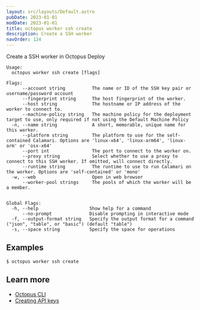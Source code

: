 ```yaml
---
layout: src/layouts/Default.astro
pubDate: 2023-01-01
modDate: 2023-01-01
title: octopus worker ssh create
description: Create a SSH worker
navOrder: 124
---
```


Create a SSH worker in Octopus Deploy

```
Usage:
  octopus worker ssh create [flags]

Flags:
      --account string          The name or ID of the SSH key pair or username/password account
      --fingerprint string      The host fingerprint of the worker.
      --host string             The hostname or IP address of the worker to connect to.
      --machine-policy string   The machine policy for the deployment target to use, only required if not using the Default Machine Policy
  -n, --name string             A short, memorable, unique name for this worker.
      --platform string         The platform to use for the self-contained Calamari. Options are 'linux-x64', 'linux-arm64', 'linux-arm' or 'osx-x64'
      --port int                The port to connect to the worker on.
      --proxy string            Select whether to use a proxy to connect to this SSH worker. If omitted, will connect directly.
      --runtime string          The runtime to use to run Calamari on the worker. Options are 'self-contained' or 'mono'
  -w, --web                     Open in web browser
      --worker-pool strings     The pools of which the worker will be a member.


Global Flags:
  -h, --help                   Show help for a command
      --no-prompt              Disable prompting in interactive mode
  -f, --output-format string   Specify the output format for a command ("json", "table", or "basic") (default "table")
  -s, --space string           Specify the space for operations

```

## Examples

<SamplesInstance />

```
$ octopus worker ssh create
```

## Learn more

- [Octopus CLI](/docs/octopus-rest-api/cli)
- [Creating API keys](/docs/octopus-rest-api/how-to-create-an-api-key)